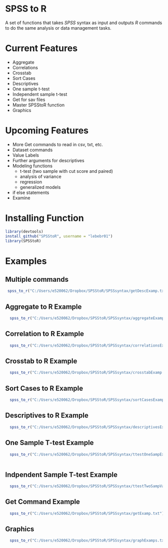 SPSS to R
=================
  
A set of functions that takes *SPSS* syntax as input and outputs *R* commands 
to do the same analysis or data management tasks.

Current Features
===============
* Aggregate
* Correlations
* Crosstab
* Sort Cases
* Descriptives
* One sample t-test
* Independent sample t-test
* Get for sav files
* Master SPSStoR function
* Graphics


Upcoming Features
=================
* More Get commands to read in csv, txt, etc.
* Dataset commands
* Value Labels
* Further arguments for descriptives
* Modeling functions
    + t-test (two sample with cut score and paired)
    + analysis of variance
    + regression
    + generalized models
* if else statements
* Examine

Installing Function
===================
```r
library(devtools)
install_github("SPSStoR", username = "lebebr01")
library(SPSStoR)
```

Examples
=========
Multiple commands
------------------
```r
 spss_to_r("C:/Users/e520062/Dropbox/SPSStoR/SPSSsyntax/getDescExamp.txt")
```


Aggregate to R Example
-----------------------
```r
  spss_to_r("C:/Users/e520062/Dropbox/SPSStoR/SPSSsyntax/aggregateExamp.txt")
```

Correlation to R Example
-------------------------
```r
  spss_to_r("C:/Users/e520062/Dropbox/SPSStoR/SPSSsyntax/correlationsExamp.txt")
```

Crosstab to R Example
----------------------
```r
  spss_to_r("C:/Users/e520062/Dropbox/SPSStoR/SPSSsyntax/crosstabExamp.txt")
```

Sort Cases to R Example
-----------------------
```r
  spss_to_r("C:/Users/e520062/Dropbox/SPSStoR/SPSSsyntax/sortCasesExamp.txt")
```

Descriptives to R Example
-------------------------
```r
  spss_to_r("C:/Users/e520062/Dropbox/SPSStoR/SPSSsyntax/descriptivesExamp.txt")
```

One Sample T-test Example
--------------------------
```r
  spss_to_r("C:/Users/e520062/Dropbox/SPSStoR/SPSSsyntax/ttestOneSampExamp.txt")
  
```

Indpendent Sample T-test Example
----------------------------
```r
  spss_to_r("C:/Users/e520062/Dropbox/SPSStoR/SPSSsyntax/ttestTwoSampValExamp.txt")
```

Get Command Example
-------------------
```r
  spss_to_r("C:/Users/e520062/Dropbox/SPSStoR/SPSSsyntax/getExamp.txt")
```

Graphics
----------------
```r
  spss_to_r("C:/Users/e520062/Dropbox/SPSStoR/SPSSsyntax/graphExamps.txt")
```


